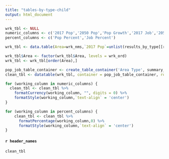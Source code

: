 ```yaml
---
title: "tables-by-type-child"
output: html_document
---
```

```r

wrk_tbl <- NULL
numeric_columns <- c('2017 Pop','2050 Pop','Pop Growth','2017 Job','2050 Job','Job Growth')
percent_columns <- c('Pop Percent','Job Percent')

wrk_tbl <- data.table(Area=wrk_nms,`2017 Pop`=unlist(results_by_type[[r1]]),`2050 Pop`=unlist(results_by_type[[r2]]),`Pop Growth`=unlist(results_by_type[[r3]]),`Pop Percent`=unlist(results_by_type[[r4]]),`2017 Job`=unlist(results_by_type[[r5]]),`2050 Job`=unlist(results_by_type[[r6]]),`Job Growth`=unlist(results_by_type[[r7]]),`Job Percent`=unlist(results_by_type[[r8]]))

wrk_tbl$Area <- factor(wrk_tbl$Area, levels = wrk_ord)
wrk_tbl <- wrk_tbl[order(Area),]

pop_job_table_container <- create_table_container('Area Type', summary_attributes, summary_columns)
clean_tbl <- datatable(wrk_tbl, container = pop_job_table_container, rownames = FALSE, options = list(pageLength = 15, columnDefs = list(list(className = 'dt-center', targets =1:8))))

for (working_column in numeric_columns) {
  clean_tbl <- clean_tbl %>% 
    formatCurrency(working_column, "", digits = 0) %>%
    formatStyle(working_column,`text-align` = 'center')
}

for (working_column in percent_columns) {
    clean_tbl <- clean_tbl %>% 
      formatPercentage(working_column,0) %>%
      formatStyle(working_column,`text-align` = 'center')
}

```

#### `r header_names`

```r
clean_tbl
```